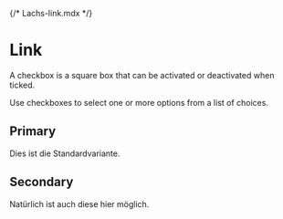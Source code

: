 {/* Lachs-link.mdx */}


<Meta of={LachsLinkStories} />

# Link

A checkbox is a square box that can be activated or deactivated when ticked. 

Use checkboxes to select one or more options from a list of choices.

## Primary

Dies ist die Standardvariante.

<Canvas of={LachsLinkStories.Primary} />


## Secondary

Natürlich ist auch diese hier möglich.

<Canvas of={LachsLinkStories.Secondary} />
